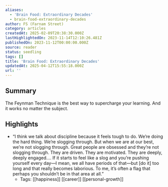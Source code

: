 ```yaml
---
aliases:
  - 'Brain Food: Extraordinary Decades'
  - brain-food-extraordinary-decades
author: FS (Farnam Street)
category: articles
createdAt: 2025-02-09T20:38:30.000Z
lastHighlightedOn: 2023-11-14T12:10:26.481Z
publishedOn: 2023-11-12T00:00:00.000Z
source: reader
status: seedling
tags: []
title: 'Brain Food: Extraordinary Decades'
updatedAt: 2025-04-12T15:55:18.000Z
url: ''
---
```

## Summary

The Feynman Technique is the best way to supercharge your learning. And it works no matter the subject.

## Highlights

- “I think we talk about discipline because it feels tough to do. We’re doing the hard thing. We’re slogging through. But when we are at our best, we’re not slogging through. Great people are obsessed and they’re not slogging through. They are driven. They are motivated. They are deeply, deeply engaged…. If it starts to feel like a slog and you’re pushing yourself every day—I mean, we all have periods of that—but [do it] too long and that really becomes laborious. To me, it’s often a flag that perhaps you shouldn’t be in that area at all.”
    - Tags: [[happiness]] [[career]] [[personal-growth]]
